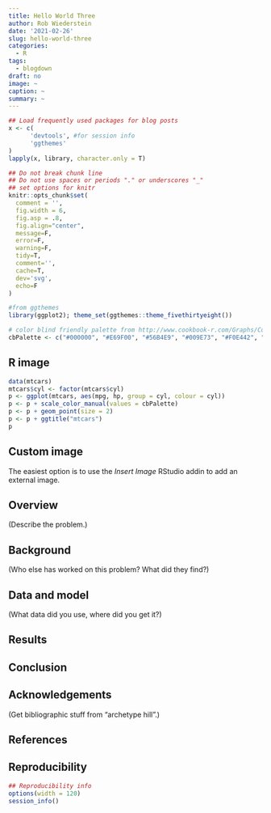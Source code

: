 ```yaml
---
title: Hello World Three
author: Rob Wiederstein
date: '2021-02-26'
slug: hello-world-three
categories:
  - R
tags:
  - blogdown
draft: no
image: ~
caption: ~
summary: ~
---
```



```r
## Load frequently used packages for blog posts
x <- c(
      'devtools', #for session info
      'ggthemes'
)
lapply(x, library, character.only = T)
```

```r
## Do not break chunk line
## Do not use spaces or periods "." or underscores "_"
## set options for knitr
knitr::opts_chunk$set(
  comment = '',
  fig.width = 6,
  fig.asp = .8,
  fig.align="center",
  message=F,
  error=F,
  warning=F,
  tidy=T,
  comment='',
  cache=T,
  dev='svg',
  echo=F
)
```

```r
#from ggthemes
library(ggplot2); theme_set(ggthemes::theme_fivethirtyeight())
```

```r
# color blind friendly palette from http://www.cookbook-r.com/Graphs/Colors_(ggplot2)/
cbPalette <- c("#000000", "#E69F00", "#56B4E9", "#009E73", "#F0E442", "#0072B2", "#D55E00", "#CC79A7")
```

## R image


```r
data(mtcars)
mtcars$cyl <- factor(mtcars$cyl)
p <- ggplot(mtcars, aes(mpg, hp, group = cyl, colour = cyl))
p <- p + scale_color_manual(values = cbPalette)
p <- p + geom_point(size = 2)
p <- p + ggtitle("mtcars")
p
```

## Custom image

The easiest option is to use the  _Insert Image_ RStudio addin to add an external image.

## Overview

(Describe the problem.)

## Background

(Who else has worked on this problem?  What did they find?)

## Data and model

(What data did you use, where did you get it?)

## Results

## Conclusion

## Acknowledgements

(Get bibliographic stuff from "archetype hill".)

## References

## Reproducibility

```r
## Reproducibility info
options(width = 120)
session_info()
```
